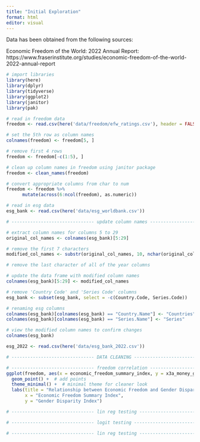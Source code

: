 ```yaml
---
title: "Initial Exploration"
format: html
editor: visual
---
```


Data has been obtained from the following sources:

Economic Freedom of the World: 2022 Annual Report: https://www.fraserinstitute.org/studies/economic-freedom-of-the-world-2022-annual-report




```r
# import libraries
library(here)
library(dplyr)
library(tidyverse)
library(ggplot2)
library(janitor)
library(pak)
```



```r

# read in freedom data
freedom <- read.csv(here('data/freedom/efw_ratings.csv'), header = FALSE)

# set the 5th row as column names
colnames(freedom) <- freedom[5, ]

# remove first 4 rows
freedom <- freedom[-c(1:5), ]

# clean up column names in freedom using janitor package 
freedom <- clean_names(freedom)

# convert appropriate columns from char to num
freedom <- freedom %>%
      mutate(across(6:ncol(freedom), as.numeric))

```

```r

# read in esg data
esg_bank <- read.csv(here('data/esg_worldbank.csv'))

# ------------------------------- update column names ------------------------------- #

# extract column names for columns 5 to 29
original_col_names <- colnames(esg_bank)[5:29]

# remove the first 7 characters
modified_col_names <- substr(original_col_names, 10, nchar(original_col_names))

# remove the last character of all of the year columns

# update the data frame with modified column names
colnames(esg_bank)[5:29] <- modified_col_names

# remove 'Country Code' and 'Series Code' columns
esg_bank <- subset(esg_bank, select = -c(Country.Code, Series.Code))

# renaming esg columns
colnames(esg_bank)[colnames(esg_bank) == "Country.Name"] <- "Countries"
colnames(esg_bank)[colnames(esg_bank) == "Series.Name"] <- "Series"

# view the modified column names to confirm changes
colnames(esg_bank)


```

```r
esg_2022 <- read.csv(here('data/esg_bank_2022.csv'))
```


```r
# ------------------------------- DATA CLEANING ------------------------------- #
```



```r
# ------------------------------- freedom correlation ------------------------------- #
ggplot(freedom, aes(x = economic_freedom_summary_index, y = x3a_money_growth)) +
  geom_point() +  # add points
  theme_minimal() +  # minimal theme for cleaner look
  labs(title = "Relationship between Economic Freedom and Gender Disparity",
       x = "Economic Freedom Summary Index",
       y = "Gender Disparity Index")

```


```r
# ------------------------------- lin reg testing ------------------------------- #

```

```r
# ------------------------------- logit testing ------------------------------- #
```

```r
# ------------------------------- lin reg testing ------------------------------- #
```






